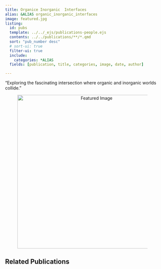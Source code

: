 ```yaml
---
title: Organice Inorganic  Interfaces
alias: &ALIAS organic_inorganic_interfaces
image: featured.jpg
listing:
  id: pubs
  template: ../../_ejs/publications-people.ejs 
  contents: ../../publications/**/*.qmd
  sort: "pub_number desc"
  # sort-ui: true
  filter-ui: true
  include:
    categories: *ALIAS
  fields: [publication, title, categories, image, date, author]

---
```

"Exploring the fascinating intersection where organic and inorganic worlds collide."

<figure style="text-align: center;">
    <img src="featured.jpg" alt="Featured Image" style="display: block; margin-left: auto; margin-right: auto; width: 500px; height: auto;">
</figure>


## Related Publications


:::{#pubs}
:::
